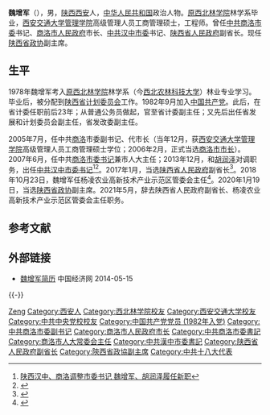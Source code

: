 '''魏增军'''（{{bd|1960年|5月|catIdx=Wei魏}}），男，[[陕西|陕西]][[西安|西安]]人，[[中华人民共和国|中华人民共和国]]政治人物。[[西北农林科技大学|原西北林学院]]林学系毕业，[[西安交通大学管理学院|西安交通大学管理学院]]高级管理人员工商管理硕士，工程师。曾任[[中共商洛市委|中共商洛市委]]书记、[[商洛市人民政府|商洛市人民政府]]市长、[[中共汉中市委|中共汉中市委]]书记、[[陕西省人民政府|陕西省人民政府]]副省长。现任[[陕西省政协|陕西省政协]]副主席。

== 生平 ==
1978年魏增军考入[[西北农林科技大学|原西北林学院]]林学系（今[[西北农林科技大学|西北农林科技大学]]）林业专业学习。毕业后，被分配到[[陕西省人民政府|陕西省计划委员会]]工作。1982年9月加入[[中国共产党|中国共产党]]。此后，在省计委任职前后23年；从普通公务员做起，官至省计委副主任；又先后出任省发展和计划委员会副主任，省发改委副主任。

2005年7月，任中共[[商洛|商洛]]市委副书记、代市长（当年12月，获[[西安交通大学管理学院|西安交通大学管理学院]]高级管理人员工商管理硕士学位；2006年2月，正式当选[[商洛市|商洛市]][[市长|市长]]）。2007年6月，任中共[[商洛|商洛]][[市委书记|市委书记]]兼市人大主任；2013年12月，和[[胡润泽|胡润泽]]对调职务，出任[[中共|中共]][[汉中|汉中]][[市委书记|市委书记]]<ref>[http://leaders.people.com.cn/n/2013/1227/c58278-23955682.html 陕西汉中、商洛调整市委书记 魏增军、胡润泽履任新职]</ref><ref>{{cite web|accessdate=2014-06-28|url=http://district.ce.cn/newarea/sddy/201403/01/t20140301_2396319.shtml|title=魏增军当选汉中市人大常委会主任 王建军当选市长|publisher=中国经济网}}</ref>。2017年1月，当选[[陕西省人民政府|陕西省人民政府]]副省长<ref>{{cite news|title=魏民洲姚引良刘小燕当选陕西省人大副主任，魏增军为副省长|url=http://www.thepaper.cn/newsDetail_forward_1605047|accessdate=2017-02-05|work=澎湃新闻}}</ref>。2018年10月23日，魏增军任杨凌农业高新技术产业示范区管委会主任<ref>{{cite news |title=魏增军任杨凌农业高新技术产业示范区管委会主任 |url=https://www.yangling.gov.cn/xwzx/bdyw/61208.htm |accessdate=2021-01-13 |work=杨凌农业高新技术产业示范区 |date=2018-10-24}}</ref>。2020年1月19日，当选[[陕西省政协|陕西省政协]]副主席。2021年5月，辞去陕西省人民政府副省长、杨凌农业高新技术产业示范区管委会主任职务。

== 参考文献 ==
{{reflist}}

== 外部链接 ==
* [http://district.ce.cn/newarea/sddy/201403/01/t20140301_2396319.shtml 魏增军简历] 中国经济网 2014-05-15

{{-}}
{{start box}}
{{s-ppo|cpc}}
{{s-before|[[胡润泽|胡润泽]]}}
{{s-title|[[中国共产党汉中市委员会|中国共产党汉中市委员会]]书记|2013年12月－2017年1月}}
{{s-after|[[王建军_(1963年)|王建军]]}}
{{s-before|[[魏民洲|魏民洲]]}}
{{s-title|[[中国共产党商洛市委员会|中国共产党商洛市委员会]]书记|2007年6月－2013年12月}}
{{s-after|[[胡润泽|胡润泽]]}}
{{s-gov|prc}}
{{s-before|[[冯新柱|冯新柱]]}}
{{s-title|[[杨凌农业高新技术产业示范区|杨凌农业高新技术产业示范区]]管委会主任|2018年10月－2021年5月}}
{{s-vac}}
{{s-before|[[魏民洲|魏民洲]]}}
{{s-title|[[商洛市人民政府|商洛市人民政府]]市长|2005年7月－2007年6月}}
{{s-after|[[杨冠军|杨冠军]]}}
{{end box}}
{{陕西省领导人}}
{{中华人民共和国汉中市历任市领导列表}}

{{Authority control}}
{{DEFAULTSORT:Wei魏}}
[[Category:魏姓|Zeng]]
[[Category:西安人|Category:西安人]]
[[Category:西北林学院校友|Category:西北林学院校友]]
[[Category:西安交通大学校友|Category:西安交通大学校友]]
[[Category:中共中央党校校友|Category:中共中央党校校友]]
[[Category:中国共产党党员_(1982年入党)|Category:中国共产党党员 (1982年入党)]]
[[Category:中共商洛市委副书记|Category:中共商洛市委副书记]]
[[Category:商洛市人民政府市长|Category:商洛市人民政府市长]]
[[Category:中共商洛市委書記|Category:中共商洛市委書記]]
[[Category:商洛市人大常委会主任|Category:商洛市人大常委会主任]]
[[Category:中共漢中市委書記|Category:中共漢中市委書記]]
[[Category:陕西省人民政府副省长|Category:陕西省人民政府副省长]]
[[Category:陝西省政協副主席|Category:陝西省政協副主席]]
[[Category:中共十八大代表|Category:中共十八大代表]]